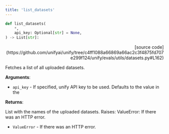 ```yaml
---
title: 'list_datasets'
---
```


```python
def list_datasets(
    *,
    api_key: Optional[str] = None,
) -> List[str]:
```

<p align="right">[source code](https://github.com/unifyai/unify/tree/c4ff1088a66869a66ac2c3f4875fd707e299f124/unify/evals/utils/datasets.py#L162)</p>

Fetches a list of all uploaded datasets.

**Arguments**:

- `api_key` - If specified, unify API key to be used. Defaults to the value in the



**Returns**:

List with the names of the uploaded datasets.
Raises:
ValueError: If there was an HTTP error.
- `ValueError` - If there was an HTTP error.